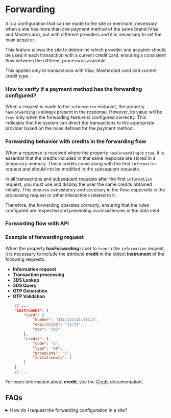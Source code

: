 # Forwarding

It is a configuration that can be made to the site or merchant, necessary when a site has more than one payment method of the same brand (Visa and Mastercard), but with different providers and it is necessary to set the main acquirer.

This feature allows the site to determine which provider and acquirer should be used in each transaction with a current credit card, ensuring a consistent flow between the different processors available.

<Note>This applies only to transactions with Visa, Mastercard card and current credit type.</Note>

### How to verify if a payment method has the forwarding configured?

When a request is made to the `information` endpoint, the property `hasForwarding` is always present in the response. However, its value will be `true` only when the forwarding feature is configured correctly. This indicates that the system can direct the transactions to the appropriate provider based on the rules defined for the payment method.

### Forwarding behavior with credits in the forwarding flow

When a response is received where the property `hasForwarding` is `true`, it is essential that the credits included in that same response are stored in a temporary memory. These credits come along with the first `information` request and should not be modified in the subsequent requests.

In all transactions and subsequent requests after the first `information` request, you must use and display the user the same credits obtained initially. This ensures consistency and accuracy in the flow, especially in the processing request or other interactions related to it.

Therefore, the forwarding operates correctly, ensuring that the rules configured are respected and preventing inconsistencies in the data sent.

### Forwarding flow with API     

<ImageZoom
    src="/ForwardingFlow_es.webp"
    alt="forwarding flow"
    className="h-auto shadow rounded-md my-0 transition-transform duration-300 ease-in-out" 
/>

### Example of forwarding request

When the property **hasForwarding** is set to `true` in the `information` request, it is necessary to include the attribute **credit** in the object **instrument** of the following requests:
- **Information request**
- **Transaction processing**
- **3DS Lookup**
- **3DS Query**
- **OTP Generation**
- **OTP Validation**
```json
    // ...
    "instrument": {
        "card": {
            "number": "4111111111111111",
            "expiration": "12/31",
            "cvv": "303"
        },
        "credit": {
            "code": "1",
            "type": "00",
            "groupCode": "C",
            "installments": 1
        }
    }
    // ...
```


For more information about **credit**, see the [Credit](/en/gateway/additional-data#additional-data-credit) documentation.

## FAQs
<details>
<summary>How do I request the forwarding configuration in a site?</summary>
<p> You must make a request to our after-sales team through the email servicioposventa@placetopay.ec </p>
</details>